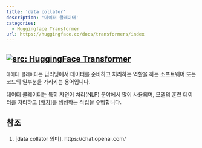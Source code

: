 ```yaml
---
title: 'data collator'
description: '데이터 콜레이터'
categories:
  - Huggingface Transformer
url: https://huggingface.co/docs/transformers/index
---
```

<a href="https://huggingface.co/docs/transformers/index" target="_blank"><img   loading="lazy" alt="src: HuggingFace Transformer" src="https://img.shields.io/badge/문서-Huggingface_Transformer-blue" ></a>
---
`데이터 콜레이터`는 딥러닝에서 데이터를 준비하고 처리하는 역할을 하는 소프트웨어 또는 코드의 일부분을 가리키는 용어입니다.

데이터 콜레이터는 특히 자연어 처리(NLP) 분야에서 많이 사용되며, 모델의 훈련 데이터를 처리하고 [[배치](./batch.qmd)]를 생성하는 작업을 수행합니다.

## 참조

1. [data collator 의미]. https://chat.openai.com/